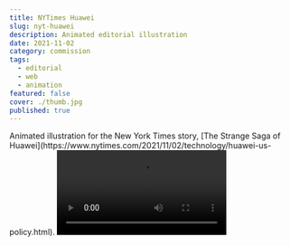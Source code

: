 ```yaml
---
title: NYTimes Huawei
slug: nyt-huawei
description: Animated editorial illustration
date: 2021-11-02
category: commission
tags:
  - editorial
  - web
  - animation
featured: false
cover: ./thumb.jpg
published: true
---
```



<GC>
  Animated illustration for the New York Times story, [The Strange Saga of
  Huawei](https://www.nytimes.com/2021/11/02/technology/huawei-us-policy.html).
</GC>

<GC bleed mb>
  <Video src={vid1} />
</GC>
